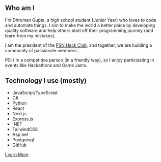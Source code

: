 ## Who am I

I'm Dhruman Gupta, a high school student (Junior Year) who loves to code and automate things. I aim to make the world a better place by developing quality software and help others start off their programming journey (and learn from my mistakes).

I am the president of the [PSN Hack Club](https://psn.hackclub.com), and together, we are building a community of passionate members.

PS: I'm a competitive person (in a friendly way), so I enjoy participating in events like Hackathons and Game Jams.

## Technology I use (mostly)

- JavaScript/TypeScript
- C#
- Python
- React
- Next.js
- Express.js
- .NET
- TailwindCSS
- Asp.net
- Postgresql
- GitHub

[Learn More](/blog/my-journey-so-far)
